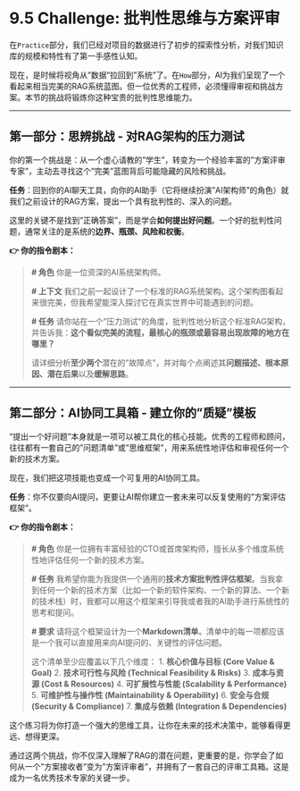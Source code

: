 # 9.5 Challenge: 批判性思维与方案评审

在`Practice`部分，我们已经对项目的数据进行了初步的探索性分析，对我们知识库的规模和特性有了第一手感性认知。

现在，是时候将视角从"数据"拉回到"系统"了。在`How`部分，AI为我们呈现了一个看起来相当完美的RAG系统蓝图。但一位优秀的工程师，必须懂得审视和挑战方案。本节的挑战将锻炼你这种宝贵的批判性思维能力。

---

## **第一部分：思辨挑战 - 对RAG架构的压力测试**

你的第一个挑战是：从一个虚心请教的"学生"，转变为一个经验丰富的"方案评审专家"，主动去寻找这个"完美"蓝图背后可能隐藏的风险和挑战。

::: {.callout-note title="思辨挑战：找到RAG系统的阿喀琉斯之踵"}

**任务**：回到你的AI聊天工具，向你的AI助手（它将继续扮演"AI架构师"的角色）就我们之前设计的RAG方案，提出一个具有批判性的、深入的问题。

这里的关键不是找到"正确答案"，而是学会**如何提出好问题**。一个好的批判性问题，通常关注的是系统的**边界、瓶颈、风险和权衡**。

**👉 你的指令剧本：**

> **# 角色**
> 你是一位资深的AI系统架构师。
>
> **# 上下文**
> 我们之前一起设计了一个标准的RAG系统架构。这个架构图看起来很完美，但我希望能深入探讨它在真实世界中可能遇到的问题。
>
> **# 任务**
> 请你站在一个"压力测试"的角度，批判性地分析这个标准RAG架构，并告诉我：**这个看似完美的流程，最核心的瓶颈或最容易出现故障的地方在哪里？**
>
> 请详细分析**至少两个**潜在的"故障点"，并对每个点阐述其**问题描述、根本原因、潜在后果**以及**缓解思路**。

:::

---

## **第二部分：AI协同工具箱 - 建立你的"质疑"模板**

"提出一个好问题"本身就是一项可以被工具化的核心技能。优秀的工程师和顾问，往往都有一套自己的"问题清单"或"思维框架"，用来系统性地评估和审视任何一个新的技术方案。

现在，我们把这项技能也变成一个可复用的AI协同工具。

::: {.callout-tip title="AI协同工具箱：系统性方案评估框架"}

**任务**：你不仅要向AI提问，更要让AI帮你建立一套未来可以反复使用的"方案评估框架"。

**👉 你的指令剧本：**

> **# 角色**
> 你是一位拥有丰富经验的CTO或首席架构师，擅长从多个维度系统性地评估任何一个新的技术方案。
>
> **# 任务**
> 我希望你能为我提供一个通用的**技术方案批判性评估框架**。当我拿到任何一个新的技术方案（比如一个新的软件架构、一个新的算法、一个新的技术栈）时，我都可以用这个框架来引导我或者我的AI助手进行系统性的思考和提问。
>
> **# 要求**
> 请将这个框架设计为一个**Markdown清单**。清单中的每一项都应该是一个我可以直接用来向AI提问的、关键性的评估问题。
>
> 这个清单至少应覆盖以下几个维度：
> 1.  **核心价值与目标 (Core Value & Goal)**
> 2.  **技术可行性与风险 (Technical Feasibility & Risks)**
> 3.  **成本与资源 (Cost & Resources)**
> 4.  **可扩展性与性能 (Scalability & Performance)**
> 5.  **可维护性与操作性 (Maintainability & Operability)**
> 6.  **安全与合规 (Security & Compliance)**
> 7.  **集成与依赖 (Integration & Dependencies)**

这个练习将为你打造一个强大的思维工具，让你在未来的技术决策中，能够看得更远、想得更深。

:::

通过这两个挑战，你不仅深入理解了RAG的潜在问题，更重要的是，你学会了如何从一个"方案接收者"变为"方案评审者"，并拥有了一套自己的评审工具箱。这是成为一名优秀技术专家的关键一步。 